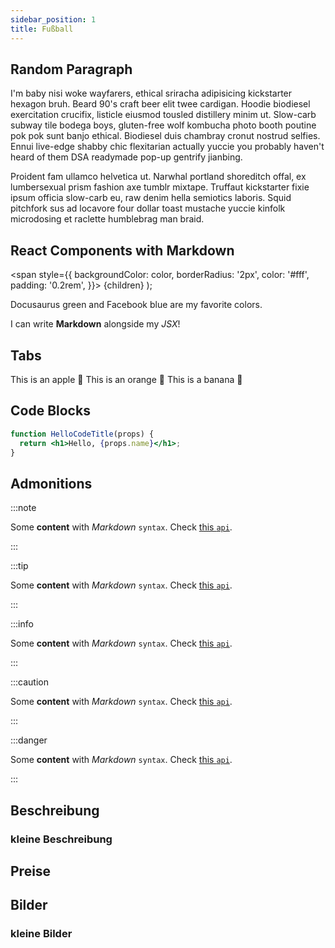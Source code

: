 ```yaml
---
sidebar_position: 1
title: Fußball
---
```







## Random Paragraph

I'm baby nisi woke wayfarers, ethical sriracha adipisicing kickstarter hexagon bruh. Beard 90's craft beer elit twee cardigan. Hoodie biodiesel exercitation crucifix, listicle eiusmod tousled distillery minim ut. Slow-carb subway tile bodega boys, gluten-free wolf kombucha photo booth poutine pok pok sunt banjo ethical. Biodiesel duis chambray cronut nostrud selfies. Ennui live-edge shabby chic flexitarian actually yuccie you probably haven't heard of them DSA readymade pop-up gentrify jianbing.

Proident fam ullamco helvetica ut. Narwhal portland shoreditch offal, ex lumbersexual prism fashion axe tumblr mixtape. Truffaut kickstarter fixie ipsum officia slow-carb eu, raw denim hella semiotics laboris. Squid pitchfork sus ad locavore four dollar toast mustache yuccie kinfolk microdosing et raclette humblebrag man braid.

## React Components with Markdown

  <span
    style={{
      backgroundColor: color,
      borderRadius: '2px',
      color: '#fff',
      padding: '0.2rem',
    }}>
    {children}
  </span>
);

<Highlight color="#25c2a0">Docusaurus green</Highlight> and <Highlight color="#1877F2">Facebook blue</Highlight> are my favorite colors.

I can write **Markdown** alongside my _JSX_!

## Tabs

<Tabs>
  <TabItem value="apple" label="Apple" default>
    This is an apple 🍎
  </TabItem>
  <TabItem value="orange" label="Orange">
    This is an orange 🍊
  </TabItem>
  <TabItem value="banana" label="Banana">
    This is a banana 🍌
  </TabItem>
</Tabs>

## Code Blocks

```jsx title="/src/components/HelloCodeTitle.js"
function HelloCodeTitle(props) {
  return <h1>Hello, {props.name}</h1>;
}
```

## Admonitions

:::note

Some **content** with _Markdown_ `syntax`. Check [this `api`](#).

:::

:::tip

Some **content** with _Markdown_ `syntax`. Check [this `api`](#).

:::

:::info

Some **content** with _Markdown_ `syntax`. Check [this `api`](#).

:::

:::caution

Some **content** with _Markdown_ `syntax`. Check [this `api`](#).

:::

:::danger

Some **content** with _Markdown_ `syntax`. Check [this `api`](#).

:::

## Beschreibung 

### kleine Beschreibung

## Preise

## Bilder

### kleine Bilder